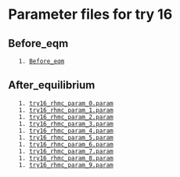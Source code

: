 
= Parameter files for try 16 =

== Before_eqm ==
	1. [[Before_eqm]]

== After_equilibrium ==
	1. [[try16_rhmc_param_0.param]]
	1. [[try16_rhmc_param_1.param]]
	1. [[try16_rhmc_param_2.param]]
	1. [[try16_rhmc_param_3.param]]
	1. [[try16_rhmc_param_4.param]]
	1. [[try16_rhmc_param_5.param]]
	1. [[try16_rhmc_param_6.param]]
	1. [[try16_rhmc_param_7.param]]
	1. [[try16_rhmc_param_8.param]]
	1. [[try16_rhmc_param_9.param]]
